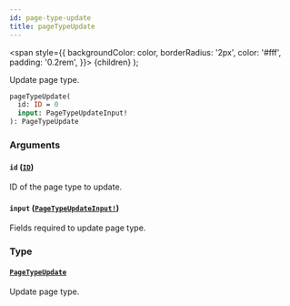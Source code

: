 ```yaml
---
id: page-type-update
title: pageTypeUpdate
---
```


<span
style={{
      backgroundColor: color,
      borderRadius: '2px',
      color: '#fff',
      padding: '0.2rem',
    }}>
{children}
</span>
);

Update page type.

```graphql
pageTypeUpdate(
  id: ID = 0
  input: PageTypeUpdateInput!
): PageTypeUpdate

```

### Arguments

#### `id` ([`ID`](/api-reference/scalars/id.mdx))

ID of the page type to update.

#### `input` ([`PageTypeUpdateInput!`](/api-reference/inputs/page-type-update-input.mdx))

Fields required to update page type.

### Type

#### [`PageTypeUpdate`](/api-reference/objects/page-type-update.mdx)

Update page type.
